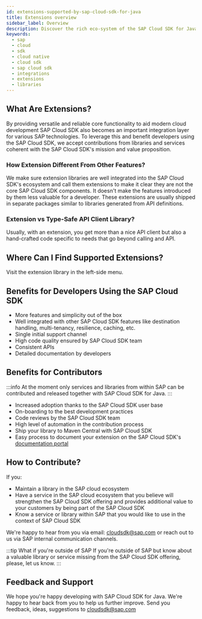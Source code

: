 ```yaml
---
id: extensions-supported-by-sap-cloud-sdk-for-java
title: Extensions overview
sidebar_label: Overview
description: Discover the rich eco-system of the SAP Cloud SDK for Java via various value-add extensions. They usually happen thanks to contributors from within and outside of SAP and provide additional features on top of the standard SDK offering. We document them in this section.
keywords:
  - sap
  - cloud
  - sdk
  - cloud native
  - cloud sdk
  - sap cloud sdk
  - integrations
  - extensions
  - libraries
---
```


## What Are Extensions?

By providing versatile and reliable core functionality to aid modern cloud development SAP Cloud SDK also becomes an important integration layer for various SAP technologies.
To leverage this and benefit developers using the SAP Cloud SDK, we accept contributions from libraries and services coherent with the SAP Cloud SDK's mission and value proposition.

### How Extension Different From Other Features?

We make sure extension libraries are well integrated into the SAP Cloud SDK's ecosystem and call them extensions to make it clear they are not the core SAP Cloud SDK components.
It doesn't make the features introduced by them less valuable for a developer.
These extensions are usually shipped in separate packages similar to libraries generated from API definitions.

### Extension vs Type-Safe API Client Library?

Usually, with an extension, you get more than a nice API client but also a hand-crafted code specific to needs that go beyond calling and API.

## Where Can I Find Supported Extensions?

Visit the extension library in the left-side menu.

## Benefits for Developers Using the SAP Cloud SDK

- More features and simplicity out of the box
- Well integrated with other SAP Cloud SDK features like destination handling, multi-tenancy, resilience, caching, etc.
- Single initial support channel
- High code quality ensured by SAP Cloud SDK team
- Consistent APIs
- Detailed documentation by developers

## Benefits for Contributors

:::info
At the moment only services and libraries from within SAP can be contributed and released together with SAP Cloud SDK for Java.
:::

- Increased adoption thanks to the SAP Cloud SDK user base
- On-boarding to the best development practices
- Code reviews by the SAP Cloud SDK team
- High level of automation in the contribution process
- Ship your library to Maven Central with SAP Cloud SDK
- Easy process to document your extension on the SAP Cloud SDK's [documentation portal](https://sap.github.io/cloud-sdk/)

## How to Contribute?

If you:

- Maintain a library in the SAP cloud ecosystem
- Have a service in the SAP cloud ecosystem that you believe will strengthen the SAP Cloud SDK offering and provides additional value to your customers by being part of the SAP Cloud SDK
- Know a service or library within SAP that you would like to use in the context of SAP Cloud SDK

We're happy to hear from you via email: [cloudsdk@sap.com](mailto:cloudsdk@sap.com) or reach out to us via SAP internal communication channels.

:::tip What if you're outside of SAP
If you're outside of SAP but know about a valuable library or service missing from the SAP Cloud SDK offering, please, let us know.
:::

## Feedback and Support

We hope you're happy developing with SAP Cloud SDK for Java. We're happy to hear back from you to help us further improve. Send you feedback, ideas, suggestions to [cloudsdk@sap.com](mailto:cloudsdk@sap.com)
